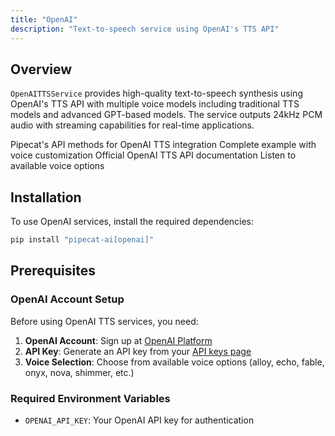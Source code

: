 ```yaml
---
title: "OpenAI"
description: "Text-to-speech service using OpenAI's TTS API"
---
```


## Overview

`OpenAITTSService` provides high-quality text-to-speech synthesis using OpenAI's TTS API with multiple voice models including traditional TTS models and advanced GPT-based models. The service outputs 24kHz PCM audio with streaming capabilities for real-time applications.

<CardGroup cols={2}>
  <Card
    title="OpenAI TTS API Reference"
    icon="code"
    href="https://reference-server.pipecat.ai/en/latest/api/pipecat.services.openai.tts.html"
  >
    Pipecat's API methods for OpenAI TTS integration
  </Card>
  <Card
    title="Example Implementation"
    icon="play"
    href="https://github.com/pipecat-ai/pipecat/blob/main/examples/foundational/07g-interruptible-openai.py"
  >
    Complete example with voice customization
  </Card>
  <Card
    title="OpenAI Documentation"
    icon="book"
    href="https://platform.openai.com/docs/api-reference/audio/createSpeech"
  >
    Official OpenAI TTS API documentation
  </Card>
  <Card
    title="Voice Samples"
    icon="microphone"
    href="https://platform.openai.com/docs/guides/text-to-speech/voice-options"
  >
    Listen to available voice options
  </Card>
</CardGroup>

## Installation

To use OpenAI services, install the required dependencies:

```bash
pip install "pipecat-ai[openai]"
```

## Prerequisites

### OpenAI Account Setup

Before using OpenAI TTS services, you need:

1. **OpenAI Account**: Sign up at [OpenAI Platform](https://platform.openai.com/)
2. **API Key**: Generate an API key from your [API keys page](https://platform.openai.com/api-keys)
3. **Voice Selection**: Choose from available voice options (alloy, echo, fable, onyx, nova, shimmer, etc.)

### Required Environment Variables

- `OPENAI_API_KEY`: Your OpenAI API key for authentication
